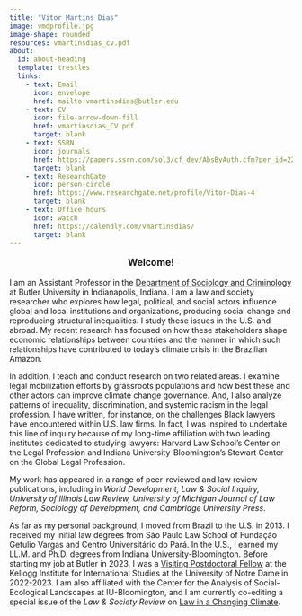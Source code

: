 ```yaml
---
title: "Vitor Martins Dias"
image: vmdprofile.jpg
image-shape: rounded
resources: vmartinsdias_cv.pdf
about: 
  id: about-heading
  template: trestles
  links: 
    - text: Email
      icon: envelope
      href: mailto:vmartinsdias@butler.edu
    - text: CV
      icon: file-arrow-down-fill
      href: vmartinsdias_CV.pdf
      target: blank
    - text: SSRN
      icon: journals
      href: https://papers.ssrn.com/sol3/cf_dev/AbsByAuth.cfm?per_id=2269952
      target: blank
    - text: ResearchGate
      icon: person-circle
      href: https://www.researchgate.net/profile/Vitor-Dias-4
      target: blank
    - text: Office hours
      icon: watch
      href: https://calendly.com/vmartinsdias/
      target: blank
---
```


<p style="text-align: center; font-weight: bold; font-size: 1.2em;">Welcome!</p>

::: {about-heading}
I am an Assistant Professor in the <a href="https://www.butler.edu/arts-sciences/sociology-criminology/" target="_blank">Department of Sociology and Criminology</a> at Butler University in Indianapolis, Indiana. I am a law and society researcher who explores how legal, political, and social actors influence global and local institutions and organizations, producing social change and reproducing structural inequalities. I study these issues in the U.S. and abroad. My recent research has focused on how these stakeholders shape economic relationships between countries and the manner in which such relationships have contributed to today's climate crisis in the Brazilian Amazon.

In addition, I teach and conduct research on two related areas. I examine legal mobilization efforts by grassroots populations and how best these and other actors can improve climate change governance. And, I also analyze patterns of inequality, discrimination, and systemic racism in the legal profession. I have written, for instance, on the challenges Black lawyers have encountered within U.S. law firms. In fact, I was inspired to undertake this line of inquiry because of my long-time affiliation with two leading institutes dedicated to studying lawyers: Harvard Law School's Center on the Legal Profession and Indiana University-Bloomington's Stewart Center on the Global Legal Profession.

My work has appeared in a range of peer-reviewed and law review publications, including in *World Development, Law & Social Inquiry, University of Illinois Law Review, University of Michigan Journal of Law Reform, Sociology of Development, and Cambridge University Press*.

As far as my personal background, I moved from Brazil to the U.S. in 2013. I received my initial law degrees from São Paulo Law School of Fundação Getulio Vargas and Centro Universitário do Pará. In the U.S., I earned my LL.M. and Ph.D. degrees from Indiana University-Bloomington. Before starting my job at Butler in 2023, I was a <a href="https://kellogg.nd.edu/vitor-martins-dias" target="_blank">Visiting Postdoctoral Fellow</a> at the Kellogg Institute for International Studies at the University of Notre Dame in 2022-2023. I am also affiliated with the Center for the Analysis of Social-Ecological Landscapes at IU-Bloomington, and I am currently co-editing a special issue of the *Law & Society Review* on <a href="https://onlinelibrary.wiley.com/page/journal/15405893/homepage/call-for-papers/changing-climate" target="_blank">Law in a Changing Climate</a>.
:::
